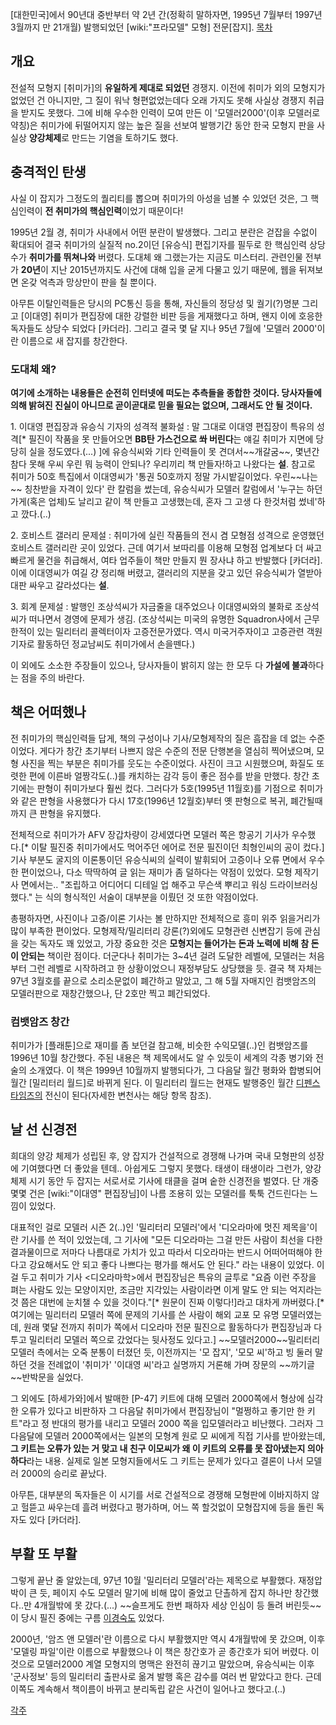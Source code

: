 [대한민국]에서 90년대 중반부터 약 2년 간(정확히 말하자면, 1995년 7월부터 1997년 3월까지 만 21개월) 발행되었던 [wiki:"프라모델" 모형] 전문[잡지].
[[목차]]

== 개요 ==
전설적 모형지 [취미가]의 '''유일하게 제대로 되었던''' 경쟁지. 이전에 취미가 외의 모형지가 없었던 건 아니지만, 그 질이 워낙 형편없었는데다 오래 가지도 못해 사실상 경쟁지 취급을 받지도 못했다. 그에 비해 우수한 인력이 모여 만든 이 '모델러2000'(이후 모델러로 약칭)은 취미가에 뒤떨어지지 않는 높은 질을 선보여 발행기간 동안 한국 모형지 판을 사실상 '''양강체제'''로 만드는 기염을 토하기도 했다.

== 충격적인 탄생 ==
사실 이 잡지가 그정도의 퀄리티를 뽑으며 취미가의 아성을 넘볼 수 있었던 것은, 그 핵심인력이 '''전 취미가의 핵심인력'''이었기 때문이다!

1995년 2월 경, 취미가 사내에서 어떤 분란이 발생했다. 그리고 분란은 걷잡을 수없이 확대되어 결국 취미가의 실질적 no.2이던 [유승식] 편집기자를 필두로 한 핵심인력 상당수가 '''취미가를 뛰쳐나와''' 버렸다. 도대체 왜 그랬는가는 지금도 미스터리. 관련인물 전부가 '''20년'''이 지난 2015년까지도 사건에 대해 입을 굳게 다물고 있기 때문에, 웹을 뒤져보면 온갖 억측과 망상만이 판을 칠 뿐이다.

아무튼 이탈인력들은 당시의 PC통신 등을 통해, 자신들의 정당성 및 궐기(?)명분 그리고 [이대영] 취미가 편집장에 대한 강렬한 비판 등을 게재했다고 하며, 왠지 이에 호응한 독자들도 상당수 되었다 [카더라]. 그리고 결국 몇 달 지나 95년 7월에 '모델러 2000'이란 이름으로 새 잡지를 창간한다.

=== 도대체 왜? ===
'''여기에 소개하는 내용들은 순전히 인터넷에 떠도는 추측들을 종합한 것이다. 당사자들에 의해 밝혀진 진실이 아니므로 곧이곧대로 믿을 필요는 없으며, 그래서도 안 될 것이다.'''

1. 이대영 편집장과 유승식 기자의 성격적 불화설 : 말 그대로 이대영 편집장이 특유의 성격[* 필진이 작품을 못 만들어오면 '''BB탄 가스건으로 쏴 버린다'''는 얘길 취미가 지면에 당당히 실을 정도였다.(...) ]에 유승식씨와 기타 인력들이 못 견뎌서~~개갈굼~~, 몇년간 참다 못해 우씨 우린 뭐 능력이 안되나? 우리끼리 책 만들자!하고 나왔다는 '''설'''. 참고로 취미가 50호 특집에서 이대영씨가 '통권 50호까지 정말 가시밭길이었다. 우린~~나는~~ 칭찬받을 자격이 있다' 란 칼럼을 썼는데, 유승식씨가 모델러 칼럼에서 '누구는 하던 가게(혹은 업체)도 날리고 같이 책 만들고 고생했는데, 혼자 그 고생 다 한것처럼 썼네'하고 깠다.(..) 

2. 호비스트 갤러리 문제설 : 취미가에 실린 작품들의 전시 겸 모형점 성격으로 운영했던 호비스트 갤러리란 곳이 있었다. 근데 여기서 보따리를 이용해 모형점 업계보다 더 싸고 빠르게 물건을 취급해서, 여타 업주들이 책만 만들지 뭔 장사냐 하고 반발했다 [카더라]. 이에 이대영씨가 여길 걍 정리해 버렸고, 갤러리의 지분을 갖고 있던 유승식씨가 열받아 대판 싸우고 갈라섰다는 '''설'''.

3. 회계 문제설 : 발행인 조상석씨가 자금줄을 대주었으나 이대영씨와의 불화로 조상석씨가 떠나면서 경영에 문제가 생김. (조상석씨는 미국의 유명한 Squadron사에서 근무한적이 있는 밀리터리 콜렉터이자 고증전문가였다. 역시 미국거주자이고 고증관련 객원기자로 활동하던 정교남씨도 취미가에서 손을뗀다.)

이 외에도 소소한 주장들이 있으나, 당사자들이 밝히지 않는 한 모두 다 '''가설에 불과'''하다는 점을 주의 바란다.

== 책은 어떠했나 ==
전 취미가의 핵심인력들 답게, 책의 구성이나 기사/모형제작의 질은 흠잡을 데 없는 수준이었다. 게다가 창간 초기부터 나쁘지 않은 수준의 전문 단행본을 열심히 찍어냈으며, 모형 사진을 찍는 부분은 취미가를 웃도는 수준이었다. 사진이 크고 시원했으며, 화질도 또렷한 편에 이른바 얼짱각도(..)를 캐치하는 감각 등이 좋은 점수를 받을 만했다. 
창간 초기에는 판형이 취미가보다 훨씬 컸다. 그러다가 5호(1995년 11월호)를 기점으로 취미가와 같은 판형을 사용했다가 다시 17호(1996년 12월호)부터 옛 판형으로 복귀, 폐간될때까지 큰 판형을 유지했다.

전체적으로 취미가가 AFV 장갑차량이 강세였다면 모델러 쪽은 항공기 기사가 우수했다.[* 이탈 필진중 취미가에서도 먹어주던 에어로 전문 필진이던 최형인씨의 공이 컸다.] 기사 부분도 굴지의 이론통이던 유승식씨의 실력이 발휘되어 고증이나 오류 면에서 우수한 편이었으나, 다소 딱딱하여 글 읽는 재미가 좀 덜하다는 약점이 있었다. 모형 제작기사 면에서는.. "조립하고 어디어디 디테일 업 해주고 무슨색 뿌리고 워싱 드라이브러싱 했다." 는 식의 형식적인 서술이 대부분을 이뤘던 것 또한 약점이었다.

총평하자면, 사진이나 고증/이론 기사는 볼 만하지만 전체적으로 흥미 위주 읽을거리가 많이 부족한 편이었다. 모형제작/밀리터리 강론(?)외에도 모형관련 신변잡기 등에 관심을 갖는 독자도 꽤 있었고, 가장 중요한 것은 '''모형지는 들어가는 돈과 노력에 비해 참 돈이 안되는''' 책이란 점이다. 더군다나 취미가는 3~4년 걸려 도달한 레벨에, 모델러는 처음부터 그런 레벨로 시작하려고 한 상황이었으니 재정부담도 상당했을 듯. 결국 책 자체는 97년 3월호를 끝으로 소리소문없이 폐간하고 말았고, 그 해 5월 자매지인 컴뱃암즈의 모델러판으로 재창간했으나, 단 2호만 찍고 폐간되었다.

=== 컴뱃암즈 창간 ===
취미가가 [플래툰]으로 재미를 좀 보던걸 참고해, 비슷한 수익모델(..)인 컴뱃암즈를 1996년 10월 창간했다. 주된 내용은 책 제목에서도 알 수 있듯이 세계의 각종 병기와 전술의 소개였다. 이 책은 1999년 10월까지 발행되다가, 그 다음달 월간 평화와 합병되어 월간 [밀리터리 월드]로 바뀌게 된다. 이 밀리터리 월드는 현재도 발행중인 월간 [[디펜스 타임즈]]의 전신이 된다(자세한 변천사는 해당 항목 참조).

== 날 선 신경전 ==
희대의 양강 체제가 성립된 후, 양 잡지가 건설적으로 경쟁해 나가며 국내 모형판의 성장에 기여했다면 더 좋았을 텐데.. 아쉽게도 그렇지 못했다. 태생이 태생이라 그런가, 양강체제 시기 동안 두 잡지는 서로서로 기사에 태클을 걸며 숱한 신경전을 벌였다. 단 개중 몇몇 건은 [wiki:"이대영" 편집장님]이 나름 조용히 있는 모델러를 툭툭 건드린다는 느낌이 있었다.

대표적인 걸로 모델러 시즌 2(..)인 '밀리터리 모델러'에서 '디오라마에 멋진 제목을'이란 기사를 쓴 적이 있었는데, 그 기사에 "모든 디오라마는 그걸 만든 사람이 최선을 다한 결과물이므로 저마다 나름대로 가치가 있고 따라서 디오라마는 반드시 어떠어떠해야 한다고 강요해서도 안 되고 좋다 나쁘다는 평가를 해서도 안 된다." 라는 내용이 있었다. 이걸 두고 취미가 기사 <디오라마학>에서 편집장님은 특유의 글투로 "요즘 이런 주장을 펴는 사람도 있는 모양이지만, 조금만 지각있는 사람이라면 이게 말도 안 되는 억지라는 것 쯤은 대번에 눈치챌 수 있을 것이다."[* 원문이 진짜 이렇다!]라고 대차게 까버렸다.[* 여기에는 밀리터리 모델러 쪽에 문제의 기사를 쓴 사람이 해외 교포 모 유명 모델러였는데, 원래 몇달 전까지 취미가 쪽에서 디오라마 전문 필진으로 활동하다가 편집장님과 다투고 밀리터리 모델러 쪽으로 갔었다는 뒷사정도 있다고.]    
~~모델러2000~~밀리터리 모델러 측에서는 오죽 분통이 터졌던 듯, 이전까지는 '모 잡지', '모모 씨'하고 빙 둘러 말하던 것을 전례없이 '취미가' '이대영 씨'라고 실명까지 거론해 가며 장문의 ~~까기글~~반박문을 실었다. 

그 외에도 [하세가와]에서 발매한 [P-47] 키트에 대해 모델러 2000쪽에서 형상에 심각한 오류가 있다고 비판하자 그 다음달 취미가에서 편집장님이 "멀쩡하고 좋기만 한 키트"라고 정 반대의 평가를 내리고 모델러 2000 쪽을 입모델러라고 비난했다. 그러자 그 다음달에 모델러 2000쪽에서는 일본의 모형계 원로 모 씨에게 직접 기사를 받아왔는데, '''그 키트는 오류가 있는 거 맞고 내 친구 이모씨가 왜 이 키트의 오류를 못 잡아냈는지 의아하다'''라는 내용. 실제로 일본 모형지들에서도 그 키트는 문제가 있다고 결론이 나서 모델러 2000의 승리로 끝났다.

아무튼, 대부분의 독자들은 이 시기를 서로 건설적으로 경쟁해 모형판에 이바지하지 않고 헐뜯고 싸우는데 흘려 버렸다고 평가하며, 어느 쪽 할것없이 모형잡지에 등을 돌린 독자도 있다 [카더라]. 


== 부활 또 부활 ==
그렇게 끝난 줄 알았는데, 97년 10월 '밀리터리 모델러'라는 제목으로 부활했다. 재정압박이 큰 듯, 페이지 수도 모델러 말기에 비해 많이 줄었고 단촐하게 잡지 하나만 창간했다..만 4개월밖에 못 갔다.(...) ~~슬프게도 한번 패하자 세상 인심이 등 돌려 버린듯~~ 이 당시 필진 중에는 구름 [[이경숙]]도 있었다.

2000년, '암즈 앤 모델러'란 이름으로 다시 부활했지만 역시 4개월밖에 못 갔으며, 이후 '모델링 파일'이란 이름으로 부활했으나 이 책은 창간호가 곧 종간호가 되어 버렸다. 이것으로 모델러2000 계열 모형지의 명맥은 완전히 끊기고 말았으며, 유승식씨는 이후 '군사정보' 등의 밀리터리 출판사로 옮겨 발행 혹은 감수를 여러 번 맡았다고 한다. 근데 이쪽도 계속해서 책이름이 바뀌고 분리독립 같은 사건이 일어나고 했다고.(..)

[[각주]]

